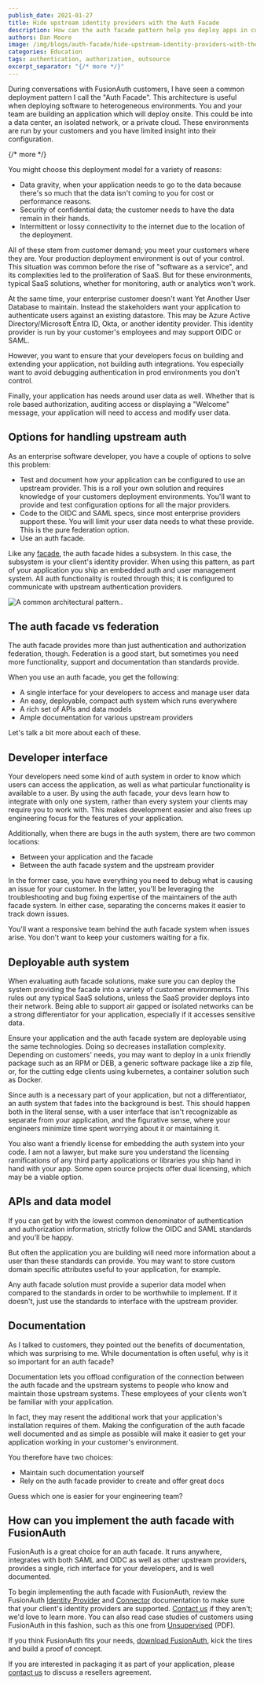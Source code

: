 ```yaml
---
publish_date: 2021-01-27 
title: Hide upstream identity providers with the Auth Facade
description: How can the auth facade pattern help you deploy apps in customer's networks?
authors: Dan Moore
image: /img/blogs/auth-facade/hide-upstream-identity-providers-with-the-auth-facade-header-image.png
categories: Education
tags: authentication, authorization, outsource
excerpt_separator: "{/* more */}"
---
```


During conversations with FusionAuth customers, I have seen a common deployment pattern I call the "Auth Facade". This architecture is useful when deploying software to heterogeneous environments. You and your team are building an application which will deploy onsite. This could be into a data center, an isolated network, or a private cloud. These environments are run by your customers and you have limited insight into their configuration.  

{/* more */}

You might choose this deployment model for a variety of reasons:

* Data gravity, when your application needs to go to the data because there's so much that the data isn't coming to you for cost or performance reasons.
* Security of confidential data; the customer needs to have the data remain in their hands.
* Intermittent or lossy connectivity to the internet due to the location of the deployment.

All of these stem from customer demand; you meet your customers where they are. Your production deployment environment is out of your control. This situation was common before the rise of "software as a service", and its complexities led to the proliferation of SaaS. But for these environments, typical SaaS solutions, whether for monitoring, auth or analytics won't work.

At the same time, your enterprise customer doesn't want Yet Another User Database to maintain. Instead the stakeholders want your application to authenticate users against an existing datastore. This may be Azure Active Directory/Microsoft Entra ID, Okta, or another identity provider. This identity provider is run by your customer's employees and may support OIDC or SAML.

However, you want to ensure that your developers focus on building and extending your application, not building auth integrations. You especially want to avoid debugging authentication in prod environments you don't control.

Finally, your application has needs around user data as well. Whether that is role based authorization, auditing access or displaying a "Welcome" message, your application will need to access and modify user data.

## Options for handling upstream auth

As an enterprise software developer, you have a couple of options to solve this problem:

* Test and document how your application can be configured to use an upstream provider. This is a roll your own solution and requires knowledge of your customers deployment environments. You'll want to provide and test configuration options for all the major providers.
* Code to the OIDC and SAML specs, since most enterprise providers support these. You will limit your user data needs to what these provide. This is the pure federation option.
* Use an auth facade.

Like any [facade](https://en.wikipedia.org/wiki/Facade_pattern), the auth facade hides a subsystem. In this case, the subsystem is your client's identity provider. When using this pattern, as part of your application you ship an embedded auth and user management system. All auth functionality is routed through this; it is configured to communicate with upstream authentication providers. 

![A common architectural pattern..](/img/blogs/auth-facade/auth-facade-pattern.svg)

## The auth facade vs federation

The auth facade provides more than just authentication and authorization federation, though. Federation is a good start, but sometimes you need more functionality, support and documentation than standards provide. 

When you use an auth facade, you get the following:

* A single interface for your developers to access and manage user data
* An easy, deployable, compact auth system which runs everywhere
* A rich set of APIs and data models
* Ample documentation for various upstream providers 

Let's talk a bit more about each of these.

## Developer interface

Your developers need some kind of auth system in order to know which users can access the application, as well as what particular functionality is available to a user. By using the auth facade, your devs learn how to integrate with only one system, rather than every system your clients may require you to work with. This makes development easier and also frees up engineering focus for the features of your application. 

Additionally, when there are bugs in the auth system, there are two common locations:

* Between your application and the facade
* Between the auth facade system and the upstream provider

In the former case, you have everything you need to debug what is causing an issue for your customer. In the latter, you'll be leveraging the troubleshooting and bug fixing expertise of the maintainers of the auth facade system. In either case, separating the concerns makes it easier to track down issues.

You'll want a responsive team behind the auth facade system when issues arise. You don't want to keep your customers waiting for a fix.

## Deployable auth system

When evaluating auth facade solutions, make sure you can deploy the system providing the facade into a variety of customer environments. This rules out any typical SaaS solutions, unless the SaaS provider deploys into their network. Being able to support air gapped or isolated networks can be a strong differentiator for your application, especially if it accesses sensitive data.

Ensure your application and the auth facade system are deployable using the same technologies. Doing so decreases installation complexity. Depending on customers' needs, you may want to deploy in a unix friendly package such as an RPM or DEB, a generic software package like a zip file, or, for the cutting edge clients using kubernetes, a container solution such as Docker.

Since auth is a necessary part of your application, but not a differentiator, an auth system that fades into the background is best. This should happen both in the literal sense, with a user interface that isn't recognizable as separate from your application, and the figurative sense, where your engineers minimize time spent worrying about it or maintaining it.

You also want a friendly license for embedding the auth system into your code. I am not a lawyer, but make sure you understand the licensing ramifications of any third party applications or libraries you ship hand in hand with your app. Some open source projects offer dual licensing, which may be a viable option.

## APIs and data model

If you can get by with the lowest common denominator of authentication and authorization information, strictly follow the OIDC and SAML standards and you'll be happy. 

But often the application you are building will need more information about a user than these standards can provide. You may want to store custom domain specific attributes useful to your application, for example.

Any auth facade solution must provide a superior data model when compared to the standards in order to be worthwhile to implement. If it doesn't, just use the standards to interface with the upstream provider. 

## Documentation

As I talked to customers, they pointed out the benefits of documentation, which was surprising to me. While documentation is often useful, why is it so important for an auth facade? 

Documentation lets you offload configuration of the connection between the auth facade and the upstream systems to people who know and maintain those upstream systems. These employees of your clients won't be familiar with your application. 

In fact, they may resent the additional work that your application's installation requires of them. Making the configuration of the auth facade well documented and as simple as possible will make it easier to get your application working in your customer's environment.

You therefore have two choices:

* Maintain such documentation yourself
* Rely on the auth facade provider to create and offer great docs

Guess which one is easier for your engineering team?

## How can you implement the auth facade with FusionAuth

FusionAuth is a great choice for an auth facade. It runs anywhere, integrates with both SAML and OIDC as well as other upstream providers, provides a single, rich interface for your developers, and is well documented.

To begin implementing the auth facade with FusionAuth, review the FusionAuth [Identity Provider](/docs/lifecycle/authenticate-users/identity-providers/) and [Connector](/docs/lifecycle/migrate-users/connectors/) documentation to make sure that your client's identity providers are supported. [Contact us](/contact/) if they aren't; we'd love to learn more. You can also read case studies of customers using FusionAuth in this fashion, such as this one from [Unsupervised](/resources/unsupervised-case-study.pdf) (PDF).

If you think FusionAuth fits your needs, [download FusionAuth](/download/), kick the tires and build a proof of concept. 

If you are interested in packaging it as part of your application, please [contact us](/contact/) to discuss a resellers agreement.
